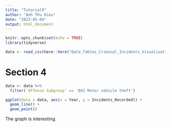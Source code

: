 ```yaml
---
title: "Tutorial9"
author: "Anh Thu Kieu"
date: "2023-05-04"
output: html_document
---
```


```r
knitr::opts_chunk$set(echo = TRUE)
library(tidyverse)
```

```r
data <- read_csv(here::here("Data_Tables_Criminal_Incidents_Visualisation_Year_Ending_December_2019 (2).csv"))
```

# Section 4
```r
data <- data %>% 
  filter(`Offence Subgroup` == 'B41 Motor vehicle theft')

```

```r

ggplot(data = data, aes(x = Year, y = Incidents_Recorded)) +
  geom_line() +
  geom_point()
```

The graph is interesting.

